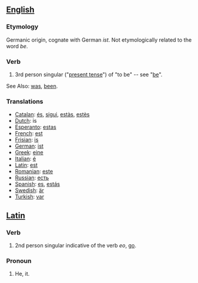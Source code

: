 == [[English]] ==

=== Etymology ===
Germanic origin, cognate with German ''ist''.  Not etymologically related to the word ''be''.

=== Verb ===
#3rd person singular ("[[present tense]]") of "to be" -- see "[[be]]".

See Also: [[was]], [[been]].

===Translations===
*[[Catalan]]: [[és]], [[sigui]], [[estàs]], [[estès]]
*[[Dutch]]: is
*[[Esperanto]]: [[estas]]
*[[French]]: [[est]]
*[[Frisian]]: [[is]]
*[[German]]: [[ist]]
*[[Greek]]: [[eine]]
*[[Italian]]: [[é]]
*[[Latin]]: [[est]]
*[[Romanian]]: [[este]]
*[[Russian]]: [[есть]]
*[[Spanish]]: [[es]], [[estás]]
*[[Swedish]]: [[är]]
*[[Turkish]]: [[var]]

== [[Latin]] ==

=== Verb ===
#2nd person singular indicative of the verb ''eo'', [[go]].

=== Pronoun ===
#He, it.